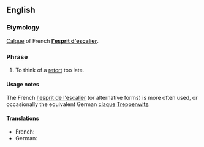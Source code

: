 ==English==

===Etymology===
[[Calque]] of French '''[[l'esprit d'escalier]]'''.

===Phrase===
{{infl|en|Idiom|head=[[staircase]] [[wit]]}}

# {{rare|idiom}} To think of a [[retort]] too late.

====Usage notes====
The French [[l'esprit de l'escalier]] (or alternative forms) is more often used, or occasionally the equivalent German [[claque]] [[Treppenwitz]].

====Translations====
{{trans-top|to think of a retort too late}}
* French: {{t-|fr|l'esprit de l'escalier}}
* German: {{t-|de|Treppenwitz|m}}
{{trans-bottom}}